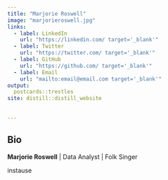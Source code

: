 ```yaml
---
title: "Marjorie Roswell"
image: "marjorieroswell.jpg"
links:
  - label: LinkedIn
    url: "https://linkedin.com/ target='_blank'"
  - label: Twitter
    url: "https://twitter.com/ target='_blank'"
  - label: GitHub
    url: "https://github.com/ target='_blank'"
  - label: Email
    url: "mailto:email@email.com target='_blank'"
output:
  postcards::trestles
site: distill::distill_website
  
  
---
```

 
## Bio

**Marjorie Roswell** | Data Analyst | Folk Singer

instause